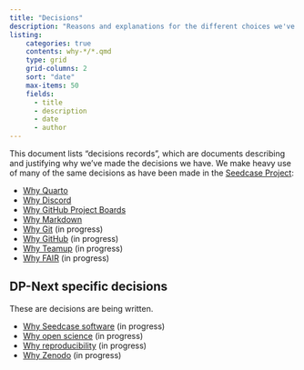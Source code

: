 ```yaml
---
title: "Decisions"
description: "Reasons and explanations for the different choices we've made for the tools, methods, and practices we use."
listing:
    categories: true
    contents: why-*/*.qmd
    type: grid
    grid-columns: 2
    sort: "date"
    max-items: 50
    fields:
      - title
      - description
      - date
      - author
---
```


This document lists "decisions records", which are documents describing
and justifying why we've made the decisions we have. We make heavy use
of many of the same decisions as have been made in the [Seedcase
Project](https://decisions.seedcase-project.org):

-   [Why Quarto](https://decisions.seedcase-project.org/why-quarto)
-   [Why Discord](https://decisions.seedcase-project.org/why-discord)
-   [Why GitHub Project
    Boards](https://decisions.seedcase-project.org/why-github-projects)
-   [Why Markdown](https://decisions.seedcase-project.org/why-markdown)
-   [Why Git]() (in progress)
-   [Why GitHub]() (in progress)
-   [Why Teamup]() (in progress)
-   [Why FAIR]() (in progress)

## DP-Next specific decisions

::: callout-note
These are decisions are being written.

-   [Why Seedcase software]() (in progress)
-   [Why open science]() (in progress)
-   [Why reproducibility]() (in progress)
-   [Why Zenodo]() (in progress)
:::
